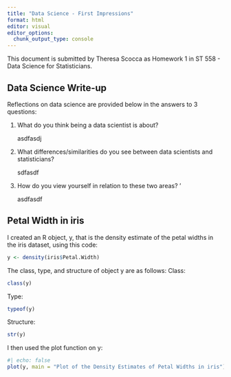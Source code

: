 ```yaml
---
title: "Data Science - First Impressions"
format: html
editor: visual
editor_options: 
  chunk_output_type: console
---
```


This document is submitted by Theresa Scocca as Homework 1 in ST 558 - Data Science for Statisticians.

## Data Science Write-up

Reflections on data science are provided below in the answers to 3 questions:

1.  What do you think being a data scientist is about?

    asdfasdj

2.  What differences/similarities do you see between data scientists and statisticians?

    sdfasdf

3.  How do you view yourself in relation to these two areas? '

    asdfasdf

## Petal Width in iris

I created an R object, y, that is the density estimate of the petal widths in the iris dataset, using this code:

```r
y <- density(iris$Petal.Width)
```

The class, type, and structure of object y are as follows: Class:

```r
class(y)
```

Type:

```r
typeof(y)
```

Structure:

```r
str(y)
```

I then used the plot function on y:

```r
#| echo: false
plot(y, main = "Plot of the Density Estimates of Petal Widths in iris")
```
